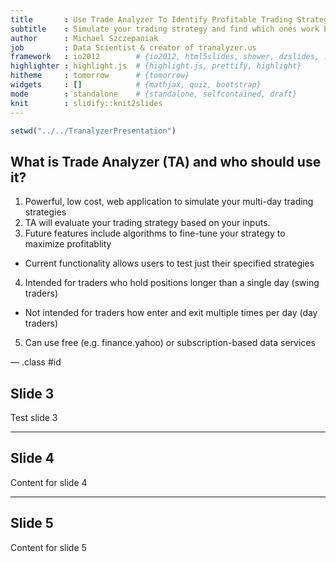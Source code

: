 ```yaml
---
title       : Use Trade Analyzer To Identify Profitable Trading Strategies
subtitle    : Simulate your trading strategy and find which ones work best
author      : Michael Szczepaniak
job         : Data Scientist & creator of tranalyzer.us
framework   : io2012        # {io2012, html5slides, shower, dzslides, ...}
highlighter : highlight.js  # {highlight.js, prettify, highlight}
hitheme     : tomorrow      # {tomorrow}
widgets     : []            # {mathjax, quiz, bootstrap}
mode        : standalone    # {standalone, selfcontained, draft}
knit        : slidify::knit2slides
---
```


```r
setwd("../../TranalyzerPresentation")
```

## What is Trade Analyzer (TA) and who should use it?

1. Powerful, low cost, web application to simulate your multi-day trading strategies
2. TA will evaluate your trading strategy based on your inputs.
3. Future features include algorithms to fine-tune your strategy to maximize profitablity
  - Current functionality allows users to test just their specified strategies
4. Intended for traders who hold positions longer than a single day (swing traders)
  - Not intended for traders how enter and exit multiple times per day (day traders)
5. Can use free (e.g. finance.yahoo) or subscription-based data services

--- .class #id 

## Slide 3

Test slide 3

--- 

## Slide 4

Content for slide 4

--- 

## Slide 5

Content for slide 5

